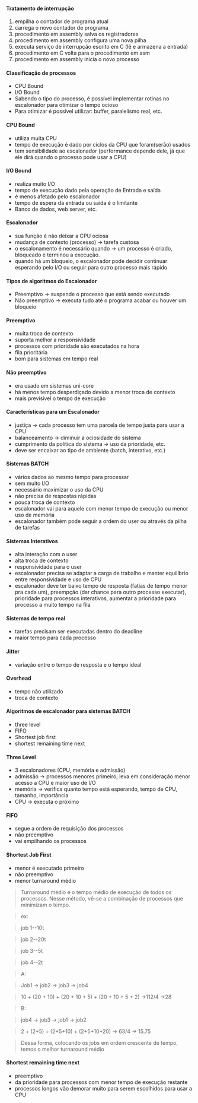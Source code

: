 






#### Tratamento de interrupção

1.  empilha o contador de programa atual
2.  carrega o novo contador de programa
3.  procedimento em assembly salva os registradores
4.  procedimento em assembly configura uma nova pilha
5.  executa serviço de interrupção escrito em C (lê e armazena a
    entrada)
6.  procedimento em C volta para o procedimento em asm
7.  procedimento em assembly inicia o novo processo








#### Classificação de processos

-   CPU Bound
-   I/O Bound
-   Sabendo o tipo do processo, é possível implementar rotinas no
    escalonador para otimizar o tempo ocioso
-   Para otimizar é possível utilizar: buffer, paralelismo real, etc.

#### CPU Bound

-   utiliza muita CPU
-   tempo de execução é dado por ciclos da CPU que foram(serão) usados
-   tem sensibilidade ao escalonador (performance depende dele, já que
    ele dirá quando o processo pode usar a CPU)

#### I/O Bound

-   realiza muito I/O
-   tempo de execução dado pela operação de Entrada e saída
-   é menos afetado pelo escalonador
-   tempo de espera da entrada ou saída é o limitante
-   Banco de dados, web server, etc.








#### Escalonador

-   sua função é não deixar a CPU ociosa
-   mudança de contexto (processo) → tarefa custosa
-   o escalonamento é necessário quando → um processo é criado,
    bloqueado e terminou a execução.
-   quando há um bloqueio, o escalonador pode decidir continuar
    esperando pelo I/O ou seguir para outro processo mais rápido

#### Tipos de algoritmos do Escalonador

-   Preemptivo → suspende o processo que está sendo executado
-   Não preemptivo → executa tudo até o programa acabar ou houver um
    bloqueio

#### Preemptivo

-   muita troca de contexto
-   suporta melhor a responsividade
-   processos com prioridade são executados na hora
-   fila prioritária
-   bom para sistemas em tempo real

#### Não preemptivo

-   era usado em sistemas uni-core
-   há menos tempo desperdiçado devido a menor troca de contexto
-   mais previsível o tempo de execução

#### Características para um Escalonador

-   justiça → cada processo tem uma parcela de tempo justa para usar a
    CPU
-   balanceamento → diminuir a ociosidade do sistema
-   cumprimento da política do sistema → uso da prioridade, etc.
-   deve ser encaixar ao tipo de ambiente (batch, interativo, etc.)

#### Sistemas BATCH

-   vários dados ao mesmo tempo para processar
-   sem muito I/O
-   necessário maximizar o uso da CPU
-   não precisa de respostas rápidas
-   pouca troca de contexto
-   escalonador vai para aquele com menor tempo de execução ou menor uso
    de memória
-   escalonador também pode seguir a ordem do user ou através da pilha
    de tarefas

#### Sistemas Interativos

-   alta interação com o user
-   alta troca de contexto
-   responsividade para o user
-   escalonador precisa se adaptar a carga de trabalho e manter
    equilíbrio entre responsividade e uso de CPU
-   escalonador deve ter baixo tempo de resposta (fatias de tempo menor
    pra cada um), preempção (dar chance para outro processo executar),
    prioridade para processos interativos, aumentar a prioridade para
    processo a muito tempo na fila

#### Sistemas de tempo real

-   tarefas precisam ser executadas dentro do deadline
-   maior tempo para cada processo








#### Jitter

-   variação entre o tempo de resposta e o tempo ideal

#### Overhead

-   tempo não utilizado
-   troca de contexto








#### Algoritmos de escalonador para sistemas BATCH

-   three level
-   FIFO
-   Shortest job first
-   shortest remaining time next

#### Three Level

-   3 escalonadores (CPU, memória e admissão)
-   admissão → processos menores primeiro; leva em consideração menor
    acesso a CPU e maior uso de I/O
-   memória → verifica quanto tempo está esperando, tempo de CPU,
    tamanho, importância
-   CPU → executa o próximo

#### FIFO

-   segue a ordem de requisição dos processos
-   não preemptivo
-   vai empilhando os processos

#### Shortest Job First

-   menor é executado primeiro
-   não preemptivo
-   menor turnaround médio

> Turnaround médio é o tempo médio de execução de todos os processos.
> Nesse método, vê-se a combinação de processos que minimizam o tempo.

> ex:

> job 1--10t

> job 2--20t

> job 3--5t

> job 4--2t

> A:

> Job1 → job2 → job3 → job4

> 10 + (20 + 10) + (20 + 10 + 5) + (20 + 10 + 5 + 2) →112/4 →28

> B:

> job4 → job3 → job1 → job2

> 2 + (2+5) + (2+5+10) + (2+5+10+20) → 63/4 → 15.75

> Dessa forma, colocando os jobs em ordem crescente de tempo, temos o
> melhor turnaround médio

#### Shortest remaining time next

-   preemptivo
-   da prioridade para processos com menor tempo de execução restante
-   processos longos vão demorar muito para serem escolhidos para usar a
    CPU



